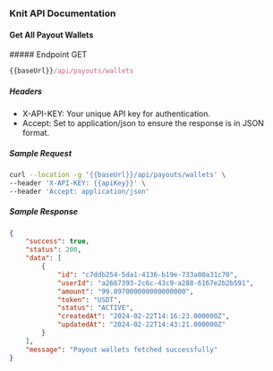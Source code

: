### Knit API Documentation

#### Get All Payout Wallets

<div style={{ display: "flex", alignItems: "center" }}>
  ##### Endpoint
  <span
    style={{
      display: "block",
      backgroundColor: "#ebfbfa",
      color: "#194d53",
      marginLeft: "-17px",
      padding: "0px 6px",
      fontSize: ".8rem",
      borderRadius: "5px",
      marginTop: "30px",
    }}
  >
    GET
  </span>
</div>

```js copy
{{baseUrl}}/api/payouts/wallets
```

##### Headers

- X-API-KEY: Your unique API key for authentication.
- Accept: Set to application/json to ensure the response is in JSON format.

##### Sample Request

```sh copy
curl --location -g '{{baseUrl}}/api/payouts/wallets' \
--header 'X-API-KEY: {{apiKey}}' \
--header 'Accept: application/json'
```

##### Sample Response

```json copy filename="Sample Response"
{
    "success": true,
    "status": 200,
    "data": [
        {
            "id": "c7ddb254-5da1-4136-b19e-733a00a31c70",
            "userId": "a2667393-2c6c-43c9-a288-6167e2b2b591",
            "amount": "99.897000000000000000",
            "token": "USDT",
            "status": "ACTIVE",
            "createdAt": "2024-02-22T14:16:23.000000Z",
            "updatedAt": "2024-02-22T14:43:21.000000Z"
        }
    ],
    "message": "Payout wallets fetched successfully"
}
```
